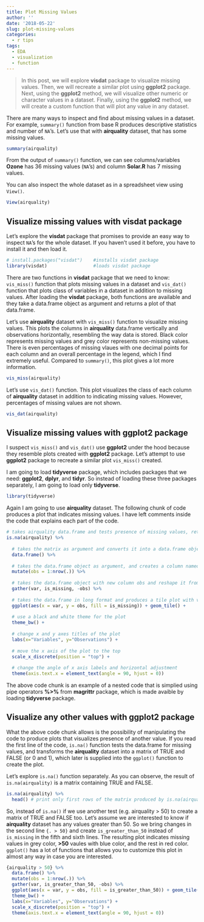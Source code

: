 ```yaml
---
title: Plot Missing Values
author: ''
date: '2018-05-22'
slug: plot-missing-values
categories:
  - r tips
tags:
  - EDA
  - visualization
  - function
---
```



> In this post, we will explore **visdat** package to visualize missing values. Then, we will recreate a similar plot using **ggplot2** package. Next, using the **ggplot2** method, we will visualize other numeric or character values in a dataset. Finally, using the **ggplot2** method, we will create a custom function that will plot any value in any dataset.

There are many ways to inspect and find about missing values in a dataset. For example, `summary()` function from base R produces descriptive statistics and number of `NA`'s. Let's use that with **airquality** dataset, that has some missing values.

```r
summary(airquality)
```

From the output of `summary()` function, we can see columns/variables **Ozone** has 36 missing values (`NA`'s) and column **Solar.R** has 7 missing values. 

You can also inspect the whole dataset as in a spreadsheet view using `View()`.

```r
View(airquality)
```


## Visualize missing values with visdat package

Let's explore the **visdat** package that promises to provide an easy way to inspect `NA`'s for the whole dataset. If you haven't used it before, you have to install it and then load it.

```r
# install.packages("visdat")    #installs visdat package
library(visdat)                 #loads visdat package
```

There are two functions in **visdat** package that we need to know: `vis_miss()` function that plots missing values in a dataset and `vis_dat()` function that plots class of variables in a dataset in addition to missing values. After loading the **visdat** package, both functions are available and they take a data.frame object as argument and returns a plot of that data.frame.

Let's use **airquality** dataset with `vis_miss()` function to visualize missing values. This plots the columns in **airquality** data.frame vertically and observations horizontally, resembling the way data is stored. Black color represents missing values and grey color represents non-missing values. There is even percentages of missing vlaues with one decimal points for each column and an overall percentage in the legend, which I find extremely useful. Compared to `summary()`, this plot gives a lot more information.

```r
vis_miss(airquality)
```

Let's use `vis_dat()` function. This plot visualizes the class of each column of **airquality** dataset in addition to indicating missing values. However, percentages of missing values are not shown. 

```r
vis_dat(airquality)
```

## Visualize missing values with ggplot2 package

I suspect `vis_miss()` and `vis_dat()` use **ggplot2** under the hood because they resemble plots created with **ggplot2** package. Let's attempt to use **ggplot2** package to recreate a similar plot `vis_miss()` created.

I am going to load **tidyverse** package, which includes packages that we need: **ggplot2**, **dplyr**, and **tidyr**. So instead of loading these three packages separately, I am going to load only **tidyverse**.

```r
library(tidyverse)
```

Again I am going to use **airquality** dataset. The following chunk of code produces a plot that indicates missing values. I have left comments inside the code that explains each part of the code.

```r
# takes airquality data.frame and tests presence of missing values, returning a matrix of TRUE and FALSE, with TRUE indicating missing values
is.na(airquality) %>%
  
  # takes the matrix as argument and converts it into a data.frame object
  data.frame() %>%
  
  # takes the data.frame object as argument, and creates a column named obs that takes value 1 through 153 which is airquality's number of rows
  mutate(obs = 1:nrow(.)) %>%
  
  # takes the data.frame object with new column obs and reshape it from wide format to long format, transforming all other columns into var and is_missing columns, with exception of obs column
  gather(var, is_missing, -obs) %>%
  
  # takes the data.frame in long format and produces a tile plot with var column in x axis, obs column in y axis, and fill the tiles based with is_missing column values
  ggplot(aes(x = var, y = obs, fill = is_missing)) + geom_tile() + 
  
  # use a black and white theme for the plot
  theme_bw() +
  
  # change x and y axes titles of the plot
  labs(x="Variables", y="Observations") +
  
  # move the x axis of the plot to the top
  scale_x_discrete(position = "top") +
  
  # change the angle of x axis labels and horizontal adjustment
  theme(axis.text.x = element_text(angle = 90, hjust = 0))
```

The above code chunk is an example of a nested code that is simplied using pipe operators **%>%** from **magrittr** package, which is made avaible by loading **tidyverse** package.

## Visualize any other values with ggplot2 package

What the above code chunk allows is the possibility of manipulating the code to produce plots that visualizes presence of another value. If you read the first line of the code, `is.na()` function tests the data.frame for missing values, and transforms the **airquality** dataset into a matrix of TRUE and FALSE (or 0 and 1), which later is supplied into the `ggplot()` function to create the plot.

Let's explore `is.na()` function separately. As you can observe, the result of `is.na(airquality)` is a matrix containing TRUE and FALSE.

```r
is.na(airquality) %>% 
  head() # print only first rows of the matrix produced by is.na(airquality)
```

So, instead of `is.na()` if we use another test (e.g. airquality > 50) to create a matrix of TRUE and FALSE too. Let's assume we are interested to know if **airquality** dataset has any values greater than 50. So we bring changes in the second line `{. > 50}` and create `is_greater_than_50` instead of `is_missing` in the fifth and sixth lines. The resulting plot indicates missing values in grey color, **>50** vaules with blue color, and the rest in red color. `ggplot()` has a lot of functions that allows you to customize this plot in almost any way in case you are interested.

```r
{airquality > 50} %>%
  data.frame() %>%
  mutate(obs = 1:nrow(.)) %>%
  gather(var, is_greater_than_50, -obs) %>%
  ggplot(aes(x = var, y = obs, fill = is_greater_than_50)) + geom_tile() + 
  theme_bw() +
  labs(x="Variables", y="Observations") +
  scale_x_discrete(position = "top") +
  theme(axis.text.x = element_text(angle = 90, hjust = 0))
```
